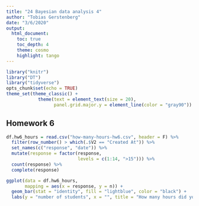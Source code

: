 ```yaml
---
title: "24 Bayesian data analysis 4"
author: "Tobias Gerstenberg"
date: "3/6/2020"
output: 
  html_document:
    toc: true
    toc_depth: 4
    theme: cosmo
    highlight: tango
---
```


```r
library("knitr")
library("DT")
library("tidyverse")
opts_chunk$set(echo = TRUE)
theme_set(theme_classic() + 
            theme(text = element_text(size = 20),
                  panel.grid.major.y = element_line(color = "gray90")) )
```

## Homework 6

```r
df.hw6_hours = read.csv("how-many-hours-hw6.csv", header = F) %>%
  filter(row_number() > which(.$V2 == "Created At")) %>% 
  set_names(c("response", "date")) %>% 
  mutate(response = factor(response,
                           levels = c(1:14, ">15"))) %>% 
  count(response) %>% 
  complete(response)

ggplot(data = df.hw6_hours,
       mapping = aes(x = response, y = n)) + 
  geom_bar(stat = "identity", fill = "lightblue", color = "black") +
  labs(y = "number of students", x = "", title = "How many hours did you spend on hw3?")
```